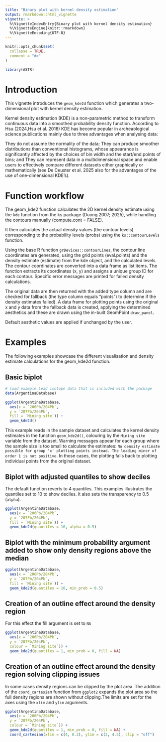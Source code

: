 ```yaml
---
title: "Binary plot with kernel density estimation"
output: rmarkdown::html_vignette
vignette: >
  %\VignetteIndexEntry{Binary plot with kernel density estimation} 
  %\VignetteEngine{knitr::rmarkdown}
  %\VignetteEncoding{UTF-8}
---
```


```r
knitr::opts_chunk$set(
  collapse = TRUE,
  comment = "#>"
)
```

```r
library(ASTR)
```

# Introduction

This vignette introduces the `geom_kde2d` function which generates a two-dimensional plot with kernel density estimation.

Kernel density estimation (KDE) is a non-parametric method to transform continuous data into a smoothed probability density function. According to Hsu (2024,Hsu et al. 2018) KDE has become popular in archeaological science publications mainly due to three advantages when analysing data:

They do not assume the normality of the data; They can produce smoother distributions than conventional histograms, whose appearance is significantly affected by the choices of bin width and the start/end points of bins; and They can represent data in a multidimensional space and enable users to effectively compare different datasets either graphically or mathematically (see De Ceuster et al. 2025 also for the advantages of the use of one-dimensional KDE’s).

# Function workflow

The geom_kde2 function calculates the 2D kernel density estimate using the `kde` function from the ks package (Duong 2007; 2025), while handling the contours manually (compute.cont = FALSE).

It then calculates the actual density values (the contour levels) corresponding to the probability levels (probs) using the `ks::contourLevels` function.

Using the base R function `grDevices::contourLines`, the contour line coordinates are generated, using the grid points (eval.points) and the density estimate (estimate) from the kde object, and the calculated levels. The contour coordinates are converted into a data frame as list items. The function extracts its coordinates (x, y) and assigns a unique group ID for each contour. Specific error messages are printed for failed density calculations.

The original data are then returned with the added type column and are checked for fallback (the type column equals "points") to determine if the density estimates failed). A data frame for plotting points using the original x and y data from the fallback data is created, applying the determined aesthetics and these are drawn using the in-built GeomPoint `draw_panel`.

Default aesthetic values are applied if unchanged by the user.

# Examples

The following examples showcase the different visualisation and density estimate calculations for the geom_kde2d function.

## Basic biplot

```r
# load example Lead isotope data that is included with the package
data(ArgentinaDatabase)

ggplot(ArgentinaDatabase, 
  aes(x = `206Pb/204Pb`, 
  y = `207Pb/204Pb`, 
  fill = `Mining site`)) + 
  geom_kde2d()
```

This example reads in the sample dataset and calculates the kernel density estimates in the function `geom_kde2d()`, colouring by the `Mining site` variable from the dataset. Warning messages appear for each group where the sample size is too small to calculate the estimates: `No density estimate possible for group 'x' plotting points instead. The leading minor of order 1 is not positive`. In those cases, the plotting falls back to plotting individual points from the original dataset.

## Biplot with adjusted quantiles to show deciles

The default function reverts to 4 quantiles. This examples illustrates the quantiles set to 10 to show deciles. It also sets the transparency to 0.5 (`alpha`).

```r
ggplot(ArgentinaDatabase, 
  aes(x = `206Pb/204Pb`, 
  y = `207Pb/204Pb`, 
  fill = `Mining site`)) + 
  geom_kde2d(quantiles = 10, alpha = 0.5)
```

## Biplot with the minimum probability argument added to show only density regions above the median

```r
ggplot(ArgentinaDatabase, 
  aes(x = `206Pb/204Pb`, 
  y = `207Pb/204Pb`, 
  fill = `Mining site`)) + 
  geom_kde2d(quantiles = 10, min_prob = 0.5)
```

## Creation of an outline effect around the density region

For this effect the fill argument is set to `NA`

```r
ggplot(ArgentinaDatabase, 
  aes(x = `206Pb/204Pb`, 
  y = `207Pb/204Pb`, 
  colour = `Mining site`)) + 
  geom_kde2d(quantiles = 1, min_prob = 0, fill = NA)
```

## Creation of an outline effect around the density region solving clipping issues

In some cases density regions can be clipped by the plot area. The addition of the `coord_cartesia`n function from `ggplot2` expands the plot area so the full density regions are shown without clipping.The limits are set for the axes using the `xlim` and `ylim` arguments.

```r
ggplot(ArgentinaDatabase, 
  aes(x = `206Pb/204Pb`, 
  y = `207Pb/204Pb`, 
  colour = `Mining site`)) + 
  geom_kde2d(quantiles = 1, min_prob = 0, fill = NA) + 
  coord_cartesian(xlim = c(4, 8.2), ylim = c(2, 4.5), clip = "off")
```
